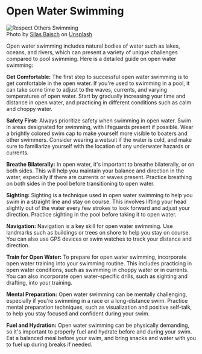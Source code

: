 # Open Water Swimming

![Respect Others Swimming](https://images.unsplash.com/photo-1560260240-c6ef90a163a4?crop=entropy&cs=tinysrgb&fit=max&fm=jpg&ixid=M3w0NDgzMDl8MHwxfHNlYXJjaHw0fHxObyUyMERpdmluZyUyMFNoYWxsb3clMjBXYXRlcnxlbnwwfHx8fDE2ODY1MDA4NTB8MA&ixlib=rb-4.0.3&q=80&w=400)  
Photo by [Silas Baisch](https://unsplash.com/de/@silasbaisch?utm_source=FindImage&utm_medium=referral) on [Unsplash](https://unsplash.com/?utm_source=FindImage&utm_medium=referral)


Open water swimming includes natural bodies of water such as lakes, oceans, and rivers, which can present a variety of unique challenges compared to pool swimming. Here is a detailed guide on open water swimming:

**Get Comfortable:**
 The first step to successful open water swimming is to get comfortable in the open water. If you're used to swimming in a pool, it can take some time to adjust to the waves, currents, and varying temperatures of open water. Start by gradually increasing your time and distance in open water, and practicing in different conditions such as calm and choppy water.

**Safety First:**
 Always prioritize safety when swimming in open water. Swim in areas designated for swimming, with lifeguards present if possible. Wear a brightly colored swim cap to make yourself more visible to boaters and other swimmers. Consider wearing a wetsuit if the water is cold, and make sure to familiarize yourself with the location of any underwater hazards or currents.

**Breathe Bilaterally:**
 In open water, it's important to breathe bilaterally, or on both sides. This will help you maintain your balance and direction in the water, especially if there are currents or waves present. Practice breathing on both sides in the pool before transitioning to open water.

**Sighting:**
 Sighting is a technique used in open water swimming to help you swim in a straight line and stay on course. This involves lifting your head slightly out of the water every few strokes to look forward and adjust your direction. Practice sighting in the pool before taking it to open water.

**Navigation:**
 Navigation is a key skill for open water swimming. Use landmarks such as buildings or trees on shore to help you stay on course. You can also use GPS devices or swim watches to track your distance and direction.

**Train for Open Water:**
 To prepare for open water swimming, incorporate open water training into your swimming routine. This includes practicing in open water conditions, such as swimming in choppy water or in currents. You can also incorporate open water-specific drills, such as sighting and drafting, into your training.

**Mental Preparation:**
 Open water swimming can be mentally challenging, especially if you're swimming in a race or a long-distance swim. Practice mental preparation techniques, such as visualization and positive self-talk, to help you stay focused and confident during your swim.

**Fuel and Hydration:**
 Open water swimming can be physically demanding, so it's important to properly fuel and hydrate before and during your swim. Eat a balanced meal before your swim, and bring snacks and water with you to fuel up during breaks if needed.